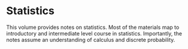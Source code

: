 # Statistics

This volume provides notes on statistics. Most of the materials map to
introductory and intermediate level course in statistics. Importantly, the
notes assume an understanding of calculus and discrete probability.
